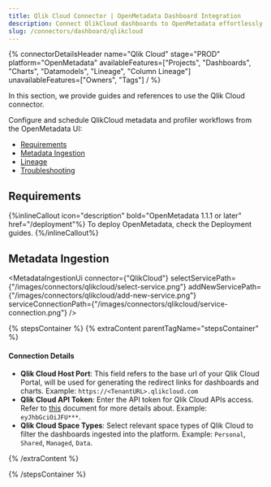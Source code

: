 ```yaml
---
title: Qlik Cloud Connector | OpenMetadata Dashboard Integration
description: Connect QlikCloud dashboards to OpenMetadata effortlessly. Complete setup guide, configuration steps, and metadata extraction for seamless data governance.
slug: /connectors/dashboard/qlikcloud
---
```








{% connectorDetailsHeader
  name="Qlik Cloud"
  stage="PROD"
  platform="OpenMetadata"
  availableFeatures=["Projects", "Dashboards", "Charts", "Datamodels", "Lineage", "Column Lineage"]
  unavailableFeatures=["Owners", "Tags"]
/ %}

In this section, we provide guides and references to use the Qlik Cloud connector.

Configure and schedule QlikCloud metadata and profiler workflows from the OpenMetadata UI:

- [Requirements](#requirements)
- [Metadata Ingestion](#metadata-ingestion)
- [Lineage](#lineage)
- [Troubleshooting](/connectors/dashboard/qlikcloud/troubleshooting)

<IngestionModeTiles yamlPath="/snippets/connectors/dashboard/qlikcloud/yaml" />

## Requirements

{%inlineCallout icon="description" bold="OpenMetadata 1.1.1 or later" href="/deployment"%}
To deploy OpenMetadata, check the Deployment guides.
{%/inlineCallout%}

## Metadata Ingestion

<MetadataIngestionUi connector={"QlikCloud"} selectServicePath={"/images/connectors/qlikcloud/select-service.png"} addNewServicePath={"/images/connectors/qlikcloud/add-new-service.png"} serviceConnectionPath={"/images/connectors/qlikcloud/service-connection.png"} />

{% stepsContainer %}
{% extraContent parentTagName="stepsContainer" %}

#### Connection Details

- **Qlik Cloud Host Port**: This field refers to the base url of your Qlik Cloud Portal, will be used for generating the redirect links for dashboards and charts. Example: `https://<TenantURL>.qlikcloud.com`
- **Qlik Cloud API Token**: Enter the API token for Qlik Cloud APIs access. Refer to [this](https://help.qlik.com/en-US/cloud-services/Subsystems/Hub/Content/Sense_Hub/Admin/mc-generate-api-keys.htm) document for more details about. Example: `eyJhbGciOiJFU***`.
- **Qlik Cloud Space Types**: Select relevant space types of Qlik Cloud to filter the dashboards ingested into the platform. Example: `Personal`, `Shared`, `Managed`, `Data`.

{% /extraContent %}

<TestConnection />

<ConfigureIngestion />

<IngestionScheduleAndDeploy />

{% /stepsContainer %}

<DashboardLineage />
